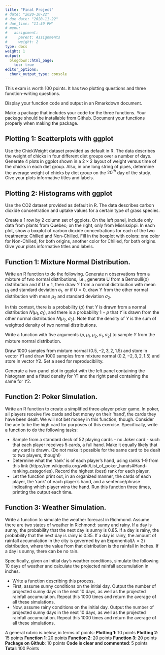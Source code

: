 ```yaml
---
title: "Final Project"
# date: "2020-10-22"
# due_date: "2020-11-22"
# due_time: "11:59 PM"
# menu:
#   assignment:
#     parent: Assignments
#     weight: 2
type: docs
weight: 1
output:
  blogdown::html_page:
    toc: true
editor_options: 
  chunk_output_type: console
---
```


This exam is worth 100 points. It has two plotting questions and three function-writing questions.

Display your function code and output in an Rmarkdown document. 

Make a package that includes your code for the three functions. Your package should be installable from Github. Document your functions properly when making the package.

## Plotting 1: Scatterplots with ggplot 
Use the ChickWeight dataset provided as default in R. The data describes the weight of chicks in four different diet groups over a number of days. Generate $4$ plots in ggplot shown in a $2×2$ layout of weight versus time of the chicks in each diet group. Also, in one long string of pipes, determine the average weight of chicks by diet group on the $20^{th}$ day of the study. Give your plots informative titles and labels. 


## Plotting 2: Histograms with ggplot 
Use the CO2 dataset provided as default in R. The data describes carbon dioxide concentration and uptake values for a certain type of grass species. 

Create a $1$ row by $2$ column set of ggplots. On the left panel, include only data from plants from Quebec; on the right, only from Mississippi. In each plot, show a boxplot of carbon dioxide concentrations for each of the two treatments: Chilled and Non-Chilled. Fill in the boxplot with colors: one color for Non-Chilled, for both origins, another color for Chilled, for both origins. Give your plots informative titles and labels. 


## Function 1: Mixture Normal Distribution. 
Write an R function to do the following. Generate n observations from a mixture of two normal distributions, i.e., generate U from a Bernoulli($p$) distribution and if $U=1$, then draw $Y$ from a normal distribution with mean $\mu_1$ and standard deviation $\sigma_1$, or if $U=0$, draw Y from the other normal distribution with mean $\mu_2$ and standard deviation $\sigma_2$. 

In this context, there is a probability ($p$) that $Y$ is drawn from a normal distribution $N(\mu_1,\sigma_1)$, and there is a probability $1−p$ that $Y$ is drawn from the other normal distribution $N(\mu_2,\sigma_2)$. Note that the density of $Y$ is the sum of weighted density of two normal distributions. 

Write a function with five arguments $(p,\mu_1,\mu_2,\sigma_1,\sigma_2)$ to sample $Y$ from the mixture normal distribution.

Draw $1000$ samples from mixture normal $(0.5,−2,3,2,1.5)$ and store in vector $Y1$ and draw $1000$ samples from mixture normal $(0.2,−2,3,2,1.5)$ and store in vector $Y2$. Set a seed for reproducibility.

Generate a two-panel plot in ggplot with the left panel containing the histogram and a fitted density for $Y1$ and the right panel containing the same for $Y2$.


## Function 2: Poker Simulation. 
Write an R function to create a simplified three-player poker game. In poker, all players receive five cards and bet money on their ‘hand’, the cards they have been dealt. We will not bet money in this function, though. Consider the ace to be the high card for purposes of this exercise. Specifically, write a function to do the following tasks:

- Sample from a standard deck of $52$ playing cards – no Joker card - such that each player receives 5 cards, a full hand. Make it equally likely that any card is drawn. (Do not make it possible for the same card to be dealt to two players, though!) 
- Determine what the ‘rank’ is of each player’s hand, using ranks 1-9 from this link (https://en.wikipedia.org/wiki/List_of_poker_hands#Hand-ranking_categories). Record the highest (best) rank for each player.
- Let the function print out, in an organized manner, the cards of each player, the ‘rank’ of each player’s hand, and a sentence/phrase indicating which player wins the hand. Run this function three times, printing the output each time. 


## Function 3: Weather Simulation. 
Write a function to simulate the weather forecast in Richmond. Assume there are two states of weather in Richmond: sunny and rainy. If a day is sunny, the probability that the next day is sunny is $0.85$. If a day is rainy, the probability that the next day is rainy is $0.35$. If a day is rainy, the amount of rainfall accumulation in the city is governed by an $\text{Exponential}(\lambda = 2)$ distribution, where the value from that distribution is the rainfall in inches. If a day is sunny, there can be no rain. 

Specifically, given an initial day’s weather conditions, simulate the following $10$ days of weather and calculate the projected rainfall accumulation in inches.

- Write a function describing this process.
- First, assume sunny conditions on the initial day. Output the number of projected sunny days in the next $10$ days, as well as the projected rainfall accumulation. Repeat this $1000$ times and return the average of all these simulations. 
- Now, assume rainy conditions on the initial day. Output the number of projected sunny days in the next $10$ days, as well as the projected rainfall accumulation. Repeat this $1000$ times and return the average of all these simulations.

A general rubric is below, in terms of points:
__Plotting 1__: 10 points
__Plotting 2__: 15 points
__Function 1__: 20 points
__Function 2__: 20 points
__Function 3__: 20 points
__Package on Github__: 10 points
__Code is clear and commented__: 5 points
__Total__: 100 Points
